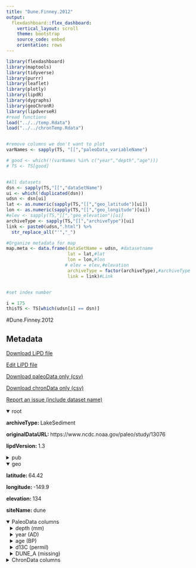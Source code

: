 ```yaml
---
title: "Dune.Finney.2012"
output: 
  flexdashboard::flex_dashboard:
    vertical_layout: scroll
    theme: bootstrap
    source_code: embed
    orientation: rows
---
```


```r
library(flexdashboard)
library(maptools)
library(tidyverse)
library(purrr)
library(leaflet)
library(plotly)
library(lipdR)
library(dygraphs)
library(geoChronR)
library(lipdverseR)
#read functions
load("../../temp.Rdata")
load("../../chronTemp.Rdata")


#remove columns we don't want to plot
varNames <- sapply(TS, "[[","paleoData_variableName")

# good <- which(!(varNames %in% c("year","depth","age")))
# TS <- TS[good]


#All datasets
dsn <- sapply(TS,"[[","dataSetName")
ui <- which(!duplicated(dsn))
udsn <- dsn[ui]
lat <- as.numeric(sapply(TS,"[[","geo_latitude")[ui])
lon <- as.numeric(sapply(TS,"[[","geo_longitude")[ui])
#elev <- sapply(TS,"[[","geo_elevation")[ui]
archiveType <- sapply(TS,"[[","archiveType")[ui]
link <- paste0(udsn,".html") %>% 
  str_replace_all("'","_")

#Organize metadata for map
map.meta <- data.frame(dataSetName = udsn, #datasetname
                       lat = lat,#lat
                       lon = lon,#lon
                      # elev = elev,#elevation
                       archiveType = factor(archiveType),#archiveType
                       link = link)#Link


#set index number

i = 175
thisTS <- TS[which(udsn[i] == dsn)]
```
#Dune.Finney.2012

Metadata {.sidebar}
-------------------------------------
[Download LiPD file](Dune.Finney.2012.lpd)
            

[Edit LiPD file](http://lipd.net/playground?source=http://lipdverse.org/globalHolocene/0_25_5/Dune.Finney.2012.lpd)
            

[Download paleoData only (csv)](Dune.Finney.2012.csv)
            

[Download chronData only (csv)](Dune.Finney.2012-chron.csv)
            

[Report an issue (include dataset name)](https://github.com/nickmckay/LiPDverse/issues)

<details open style="margin-left: 0px">
<summary>root</summary>
<p style="margin-left: 0px"><strong>archiveType: </strong>LakeSediment
<p style="margin-left: 0px"><strong>originalDataURL: </strong>https://www.ncdc.noaa.gov/paleo/study/13076
<p style="margin-left: 0px"><strong>lipdVersion: </strong>1.3
</details>
<details>
<summary>pub</summary>
<details style="margin-left: 10px">
<summary>pub1</summary>
<p style="margin-left: 10px"><strong>author: </strong>list(list(name = "Finney, Bruce P."), list(name = "Bigelow, Nancy H."), list(name = "Barber, Valerie A."), list(name = "Edwards, Mary E."))
<p style="margin-left: 10px"><strong>citeKey: </strong>finney2012holoceneclimatechangeandc
<p style="margin-left: 10px"><strong>journal: </strong>Journal of Paleolimnology
<p style="margin-left: 10px"><strong>volume: </strong>48
<p style="margin-left: 10px"><strong>pages: </strong>43-54
<p style="margin-left: 10px"><strong>title: </strong>Holocene climate change and carbon cycling in a groundwater-fed, boreal forest lake: Dune Lake, Alaska
</details>
<details style="margin-left: 10px">
<summary>pub2</summary>
<p style="margin-left: 10px"><strong>author: </strong>list(list(name = NA))
</details>
</details>
<details open style="margin-left: 0px">
<summary>geo</summary>
<p style="margin-left: 0px"><strong>latitude: </strong>64.42
<p style="margin-left: 0px"><strong>longitude: </strong>-149.9
<p style="margin-left: 0px"><strong>elevation: </strong>134
<p style="margin-left: 0px"><strong>siteName: </strong>dune
</details>
<details open>
<summary>PaleoData columns</summary>
<details style="margin-left: 10px">
<summary>depth (mm)</summary>
<p style="margin-left: 10px"><strong>TSid: </strong>GH6c289b54dp
<p style="margin-left: 10px"><strong>variableName: </strong>depth
<p style="margin-left: 10px"><strong>units: </strong>mm
<p style="margin-left: 10px"><strong>useInGlobalTemperatureAnalysis: </strong>FALSE
</details>
<details style="margin-left: 10px">
<summary>year (AD)</summary>
<p style="margin-left: 10px"><strong>TSid: </strong>WEBb4b17c47
<p style="margin-left: 10px"><strong>variableName: </strong>year
<p style="margin-left: 10px"><strong>units: </strong>AD
<p style="margin-left: 10px"><strong>description: </strong>Year AD
</details>
<details style="margin-left: 10px">
<summary>age (BP)</summary>
<p style="margin-left: 10px"><strong>TSid: </strong>WEB6b8f6948
<p style="margin-left: 10px"><strong>variableName: </strong>age
<p style="margin-left: 10px"><strong>units: </strong>BP
<p style="margin-left: 10px"><strong>description: </strong>Years before present (1950) yr BP
</details>
<details style="margin-left: 10px">
<summary>d13C (permil)</summary>
<p style="margin-left: 10px"><strong>TSid: </strong>GHe9193cd5dp
<p style="margin-left: 10px"><strong>variableName: </strong>d13C
<p style="margin-left: 10px"><strong>units: </strong>permil
<p style="margin-left: 10px"><strong>useInGlobalTemperatureAnalysis: </strong>TRUE
<details>
<summary>interpretation</summary>
<details style="margin-left: 20px">
<summary>1</summary>
<p style="margin-left: 20px"><strong>direction: </strong>negative
<p style="margin-left: 20px"><strong>interpDirection: </strong>negative
<p style="margin-left: 20px"><strong>scope: </strong>climate
<p style="margin-left: 20px"><strong>seasonality: </strong>1 2 3 4 5 6 7 8 9 10 11 12
<p style="margin-left: 20px"><strong>variable: </strong>M
<p style="margin-left: 20px"><strong>variableDetail: </strong>eff
</details>
</details>
</details>
<details style="margin-left: 10px">
<summary>DUNE_A (missing)</summary>
<p style="margin-left: 10px"><strong>TSid: </strong>GH2c543176dp
<p style="margin-left: 10px"><strong>variableName: </strong>DUNE_A
<p style="margin-left: 10px"><strong>units: </strong>missing
<p style="margin-left: 10px"><strong>useInGlobalTemperatureAnalysis: </strong>FALSE
</details>
<details>
<summary>ChronData columns</summary>
<details style="margin-left: 10px">
<summary>depth (cm)</summary>
<p style="margin-left: 10px"><strong>TSid: </strong>WEBfa27623e
<p style="margin-left: 10px"><strong>variableName: </strong>depth
<p style="margin-left: 10px"><strong>units: </strong>cm
</details>
<details style="margin-left: 10px">
<summary>age (yrBP)</summary>
<p style="margin-left: 10px"><strong>TSid: </strong>WEB0ea7e894
<p style="margin-left: 10px"><strong>variableName: </strong>age
<p style="margin-left: 10px"><strong>units: </strong>yrBP
</details>
<details style="margin-left: 10px">
<summary>type (NA)</summary>
<p style="margin-left: 10px"><strong>TSid: </strong>WEB7bb2103e
<p style="margin-left: 10px"><strong>variableName: </strong>type
<p style="margin-left: 10px"><strong>units: </strong>NA
</details>
<details style="margin-left: 10px">
<summary>core (NA)</summary>
<p style="margin-left: 10px"><strong>TSid: </strong>WEBf710eaef
<p style="margin-left: 10px"><strong>variableName: </strong>core
<p style="margin-left: 10px"><strong>units: </strong>NA
</details>
<details style="margin-left: 10px">
<summary>thickness (cm)</summary>
<p style="margin-left: 10px"><strong>TSid: </strong>WEBe42c3f27
<p style="margin-left: 10px"><strong>variableName: </strong>thickness
<p style="margin-left: 10px"><strong>units: </strong>cm
</details>
<details style="margin-left: 10px">
<summary>Material (NA)</summary>
<p style="margin-left: 10px"><strong>TSid: </strong>WEB844060b0
<p style="margin-left: 10px"><strong>variableName: </strong>Material
<p style="margin-left: 10px"><strong>units: </strong>NA
</details>
<details style="margin-left: 10px">
<summary>error (yr)</summary>
<p style="margin-left: 10px"><strong>TSid: </strong>WEBe78da964
<p style="margin-left: 10px"><strong>variableName: </strong>error
<p style="margin-left: 10px"><strong>units: </strong>yr
</details>
<details style="margin-left: 10px">
<summary>Lab ID (NA)</summary>
<p style="margin-left: 10px"><strong>TSid: </strong>WEB7685eaf5
<p style="margin-left: 10px"><strong>variableName: </strong>Lab ID
<p style="margin-left: 10px"><strong>units: </strong>NA
</details>
<details style="margin-left: 10px">
<summary>rejected (NA)</summary>
<p style="margin-left: 10px"><strong>TSid: </strong>WEBa6674887
<p style="margin-left: 10px"><strong>variableName: </strong>rejected
<p style="margin-left: 10px"><strong>units: </strong>NA
</details>
<details style="margin-left: 10px">
<summary>notes (NA)</summary>
<p style="margin-left: 10px"><strong>TSid: </strong>WEB455c2e62
<p style="margin-left: 10px"><strong>variableName: </strong>notes
<p style="margin-left: 10px"><strong>units: </strong>NA
</details>

Row {.tabset .tabset-fade}
-----------------------------------------------------------------------

### Sitemap

```r
  map.meta.split <- split(map.meta, map.meta$archiveType)


factpal <- colorFactor("Paired",map.meta$archiveType)
buff <- 15
l <- leaflet() %>% 
  addTiles() %>% 
  fitBounds(map.meta$lon[i]-buff,map.meta$lat[i]-buff,map.meta$lon[i]+buff,map.meta$lat[i]+buff)
  

  
  
names(map.meta.split) %>%
  purrr::walk( function(df) {
    l <<- l %>%
      addMarkers(data=map.meta.split[[df]],
                 lng=~lon, lat=~lat,
                 label=~as.character(archiveType),
                 popup=~paste(str_c('Dataset: <a href="',link,'">',dataSetName,'</a>'),
                                 # str_c("Elevation: ",elev),
                                  str_c("Archive Type: ",archiveType),
                                  sep = "<br>"),
                 group = df,
                 clusterOptions = markerClusterOptions(removeOutsideVisibleBounds = F),
                 labelOptions = labelOptions(noHide = F,
                                             direction = 'auto'))
  })

l %>%
  addLayersControl(position = "bottomleft",
    overlayGroups = names(map.meta.split),
    options = layersControlOptions(collapsed = FALSE,
                                   opacity = 0.8)
  )
```

### Search the LiPDverse (Beta! doesn't work well yet)
```r
#Add google search bar
htmltools::includeHTML("../../googleSearchChunk.html")
```


Row {.tabset .tabset-fade}
-----------------------------------------------------------------------

### d13C (permil)
```r
plotCol(thisTS,ind = 4)
```

### DUNE_A (missing)
```r
plotCol(thisTS,ind = 5)
```

Row {.tabset .tabset-fade}
-----------------------------------------------------------------------

### depth (cm)
```r
plotCol(chronTS,ind = 3)
```

### age (yrBP)
```r
plotCol(chronTS,ind = 6)
```

### type (NA)
```r
plotCol(chronTS,ind = 1)
```

### core (NA)
```r
plotCol(chronTS,ind = 2)
```

### thickness (cm)
```r
plotCol(chronTS,ind = 4)
```

### Material (NA)
```r
plotCol(chronTS,ind = 5)
```

### error (yr)
```r
plotCol(chronTS,ind = 7)
```

### Lab ID (NA)
```r
plotCol(chronTS,ind = 8)
```

### rejected (NA)
```r
plotCol(chronTS,ind = 9)
```

### notes (NA)
```r
plotCol(chronTS,ind = 10)
```
